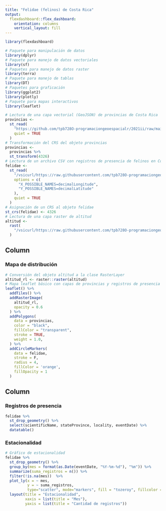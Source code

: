 ```yaml
---
title: "Felidae (felinos) de Costa Rica"
output: 
  flexdashboard::flex_dashboard:
    orientation: columns
    vertical_layout: fill
---
```


```r
library(flexdashboard)
```

```r
# Paquete para manipulación de datos
library(dplyr)
# Paquete para manejo de datos vectoriales
library(sf)
# Paquetes para manejo de datos raster
library(terra)
# Paquete para manejo de tablas
library(DT)
# Paquetes para graficación
library(ggplot2)
library(plotly)
# Paquete para mapas interactivos
library(leaflet)
```

```r
# Lectura de una capa vectorial (GeoJSON) de provincias de Costa Rica
provincias <-
  st_read(
    "https://github.com/tpb728O-programaciongeoespacialr/2021ii/raw/main/datos/ign/delimitacion-territorial-administrativa/provincias.geojson",
    quiet = TRUE
  )
# Transformación del CRS del objeto provincias
provincias <-
  provincias %>%
  st_transform(4326)
# Lectura de un archivo CSV con registros de presencia de felinos en Costa Rica
felidae <-
  st_read(
    "/vsicurl/https://raw.githubusercontent.com/tpb728O-programaciongeoespacialr/2021ii/main/datos/gbif/felidae.csv",
    options = c(
      "X_POSSIBLE_NAMES=decimalLongitude",
      "Y_POSSIBLE_NAMES=decimalLatitude"
    ),
    quiet = TRUE
  )
# Asignación de un CRS al objeto felidae
st_crs(felidae) <- 4326
# Lectura de una capa raster de altitud
altitud <-
  rast(
    "/vsicurl/https://raw.githubusercontent.com/tpb728O-programaciongeoespacialr/2021ii/master/datos/worldclim/altitud.tif"
  )
```

Column {data-width=600}
-----------------------------------------------------------------------

### Mapa de distribución

```r
# Conversión del objeto altitud a la clase RasterLayer
altitud_rl <- raster::raster(altitud)
# Mapa leaflet básico con capas de provincias y registros de presencia de felinos
leaflet() %>%
  addTiles() %>%
  addRasterImage(
    altitud_rl, 
    opacity = 0.6
  ) %>%    
  addPolygons(
    data = provincias,
    color = "black",
    fillColor = "transparent",
    stroke = TRUE,
    weight = 1.0,
  ) %>%
  addCircleMarkers(
    data = felidae,
    stroke = F,
    radius = 4,
    fillColor = 'orange',
    fillOpacity = 1
  )
```

Column {data-width=400}
-----------------------------------------------------------------------

### Registros de presencia

```r
felidae %>%
  st_drop_geometry() %>%
  select(scientificName, stateProvince, locality, eventDate) %>%
  datatable()
```

### Estacionalidad

```r
# Gráfico de estacionalidad
felidae %>%
  st_drop_geometry() %>%
  group_by(mes = format(as.Date(eventDate, "%Y-%m-%d"), "%m")) %>%
  summarize(suma_registros = n()) %>%
  filter(!is.na(mes))  %>%
  plot_ly(x = ~ mes,
          y = ~ suma_registros,
          type="scatter", mode="markers", fill = "tozeroy", fillcolor = "green") %>%
  layout(title = "Estacionalidad",
         xaxis = list(title = "Mes"),
         yaxis = list(title = "Cantidad de registros"))
```
